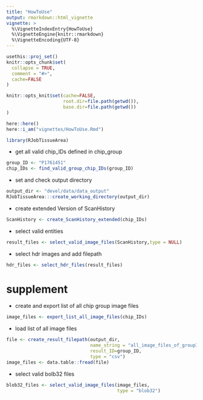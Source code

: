 ```yaml
---
title: "HowToUse"
output: rmarkdown::html_vignette
vignette: >
  %\VignetteIndexEntry{HowToUse}
  %\VignetteEngine{knitr::rmarkdown}
  %\VignetteEncoding{UTF-8}
---
```


```r
usethis::proj_set()
knitr::opts_chunk$set(
  collapse = TRUE,
  comment = "#>",
  cache=FALSE
)

knitr::opts_knit$set(cache=FALSE,
                     root.dir=file.path(getwd()),
                     base.dir=file.path(getwd())
)

here::here()
here::i_am("vignettes/HowToUse.Rmd")

```

```r
library(RJobTissueArea)
```

- get all valid chip_IDs defined in chip_group 

```r
group_ID <- "P1761451"
chip_IDs <- find_valid_group_chip_IDs(group_ID)
```

- set and check output directory

```r
output_dir <- "devel/data/data_output"
RJobTissueArea:::create_working_directory(output_dir)
```


- create extended Version of ScanHistory

```r
ScanHistory <- create_ScanHistory_extended(chip_IDs)
```

- select valid entities

```r
result_files <- select_valid_image_files(ScanHistory,type = NULL)
```

- select hdr images and add filepath

```r
hdr_files <- select_hdr_files(result_files)
```

# supplement

- create and export list of all chip group image files

```r
image_files <- export_list_all_image_files(chip_IDs)
```

- load list of all image files

```r
file <- create_result_filepath(output_dir,
                               name_string = "all_image_files_of_groupID",
                               result_ID=group_ID,
                               type = "csv")
image_files <- data.table::fread(file)
```

- select valid bolb32 files

```r
blob32_files <- select_valid_image_files(image_files,
                                         type = "blob32")
```

